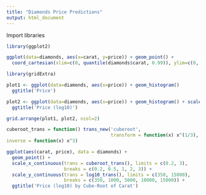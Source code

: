 ```yaml
---
title: "Diamonds Price Predictions"
output: html_document
---
```


Import libraries
```r
library(ggplot2)
```


```r
ggplot(data=diamonds, aes(x=carat, y=price)) + geom_point() +
  coord_cartesian(xlim=c(0, quantile(diamonds$carat, 0.99)), ylim=c(0, quantile(diamonds$price, 0.99)))
```

```r

library(gridExtra)

plot1 <- ggplot(data=diamonds, aes(x=price)) + geom_histogram()
  ggtitle('Price')

plot2 <- ggplot(data=diamonds, aes(x=price)) + geom_histogram() + scale_x_log10()
  ggtitle('Price (log10)')

grid.arrange(plot1, plot2, ncol=2)
```

```r
cuberoot_trans = function() trans_new('cuberoot', 
                                      transform = function(x) x^(1/3),
inverse = function(x) x^3)
```

```r
ggplot(aes(carat, price), data = diamonds) + 
  geom_point() + 
  scale_x_continuous(trans = cuberoot_trans(), limits = c(0.2, 3),
                     breaks = c(0.2, 0.5, 1, 2, 3)) + 
  scale_y_continuous(trans = log10_trans(), limits = c(350, 15000),
                     breaks = c(350, 1000, 5000, 10000, 15000)) +
  ggtitle('Price (log10) by Cube-Root of Carat')
```


